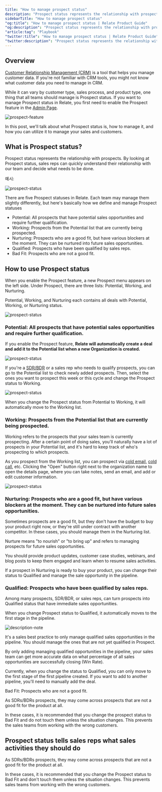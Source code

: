 ```yaml
---
title: "How to manage prospect status"
description: "Prospect status represents the relationship with prospects."
sidebarTitle: "How to manage prospect status"
"og:title": "How to manage prospect status | Relate Product Guide"
"og:description": "Prospect status represents the relationship with prospects."
"article:tag": "Playbook"
"twitter:title": "How to manage prospect status | Relate Product Guide"
"twitter:description": "Prospect status represents the relationship with prospects."
---
```


## Overview

[Customer Relationship Management (CRM)](https://www.relate.so/blog/what-is-crm/) is a tool that helps you manage customer data. If you're not familiar with CRM tools, you might not know what customer data you need to manage in CRM. 

While it can vary by customer type, sales process, and product type, one thing that all teams should manage is Prospect status. If you want to manage Prospect status in Relate, you first need to enable the Prospect feature in the [Admin Page](https://admin.relate.so/).

![prospect-feature](/docs/images/features/prospect-feature.png)

In this post, we'll talk about what Prospect status is, how to manage it, and how you can utilize it to manage your sales and customers. 

## What is Prospect status?

Prospect status represents the relationship with prospects. By looking at Prospect status, sales reps can quickly understand their relationship with our team and decide what needs to be done.

예시:

![prospect-status](/docs/images/features/prospect-status.png)

There are five Prospect statuses in Relate. Each team may manage them slightly differently, but here's basically how we define and manage Prospect statuses 

- Potential: All prospects that have potential sales opportunities and require further qualification.
- Working: Prospects from the Potential list that are currently being prospected. 
- Nurturing: Prospects who are a good fit, but have various blockers at the moment. They can be nurtured into future sales opportunities.
- Qualified: Prospects who have been qualified by sales reps. 
- Bad Fit: Prospects who are not a good fit. 

## How to use Prospect status

When you enable the Prospect feature, a new Prospect menu appears on the left side. Under Prospect, there are three lists: Potential, Working, and Nurturing. 

Potential, Working, and Nurturing each contains all deals with Potential, Working, or Nurturing status. 

![prospect-status](/docs/images/features/prospect-menu.png)

### Potential: All prospects that have potential sales opportunities and require further qualification.

If you enable the Prospect feature, **Relate will automatically create a deal and add it to the Potential list when a new Organization is created.** 

![prospect-status](/docs/images/features/new-deal.png)

If you're a [SDR/BDR](https://www.relate.so/docs/wiki/sales-roles) or a sales rep who needs to qualify prospects, you can go to the Potential list to check newly added prospects. Then, select the ones you want to prospect this week or this cycle and change the Prospect status to Working. 

![prospect-status](/docs/images/features/potential-working.png)

When you change the Prospect status from Potential to Working, it will automatically move to the Working list. 

### Working: Prospects from the Potential list that are currently being prospected. 

Working refers to the prospects that your sales team is currently prospecting. After a certain point of doing sales, you'll naturally have a lot of prospects in your Potential list, and it's hard to keep track of who's prospecting to which prospects.

As you prospect from the Working list, you can prospect via [cold email](https://www.relate.so/blog/how-to-run-a-cold-email-campaign/), [cold call](https://www.relate.so/blog/how-to-cold-call/), etc. Clicking the "Open" button right next to the organization name to open the details page, where you can take notes, send an email, and add or edit customer information. 

![prospect-status](/docs/images/features/working.png)

### Nurturing: Prospects who are a good fit, but have various blockers at the moment. They can be nurtured into future sales opportunities.

Sometimes prospects are a good fit, but they don't have the budget to buy your product right now, or they're still under contract with another competitor. In these cases, you should manage them in the Nurturing list.

Nurture means "to nourish" or "to bring up" and refers to managing prospects for future sales opportunities. 

You should provide product updates, customer case studies, webinars, and blog posts to keep them engaged and learn when to resume sales activities.

If a prospect in Nurturing is ready to buy your product, you can change their status to Qualified and manage the sale opportunity in the pipeline. 

### Qualified: Prospects who have been qualified by sales reps. 

Among many prospects, SDR/BDR, or sales reps, can turn prospects into Qualified status that have immediate sales opportunities.

When you change Prospect status to Qualified, it automatically moves to the first stage in the pipeline.

![description-note](/docs/images/features/deal-pipeline.png)

It's a sales best practice to only manage qualified sales opportunities in the pipeline. You should manage the ones that are not yet qualified in Prospect.

By only adding managing qualified opportunities in the pipeline, your sales team can get more accurate data on what percentage of all sales opportunities are successfully closing (Win Rate).

Currently, when you change the status to Qualified, you can only move to the first stage of the first pipeline created. If you want to add to another pipeline, you'll need to manually add the deal.  

Bad Fit: Prospects who are not a good fit. 

As SDRs/BDRs prospects, they may come across prospects that are not a good fit for the product at all. 

In these cases, it is recommended that you change the prospect status to Bad Fit and do not touch them unless the situation changes. This prevents the sales teams from working with the wrong customers. 

## Prospect status tells sales reps what sales activities they should do

As SDRs/BDRs prospects, they may come across prospects that are not a good fit for the product at all.

In these cases, it is recommended that you change the Prospect status to Bad Fit and don't touch them unless the situation changes. This prevents sales teams from working with the wrong customers. 